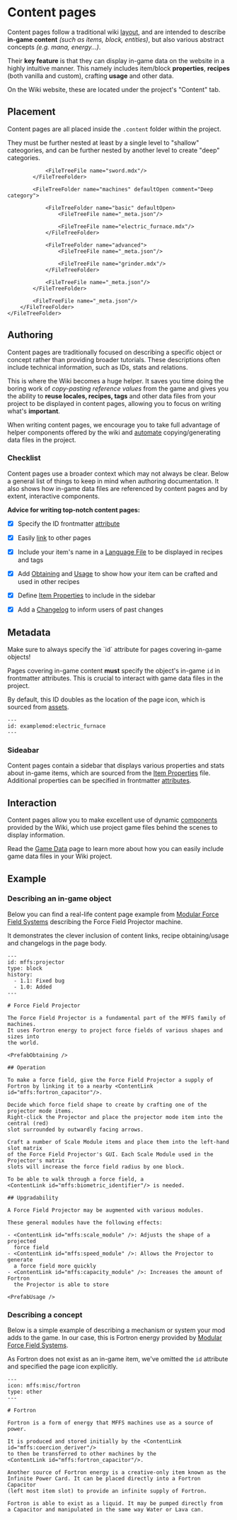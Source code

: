 
# Content pages

Content pages follow a traditional wiki [layout](https://minecraft.wiki/w/Furnace), and are intended to describe
**in-game content** *(such as items, block, entities)*, but also various abstract concepts *(e.g. mana, energy...)*.

<p className="mt-5 space-x-2">
    <InlineGameItem id="grass_block" size={32} />
    <InlineGameItem id="furnace" size={32} />
    <InlineGameItem id="iron_ingot" size={32} />
    <InlineGameItem id="experience_bottle" size={32} />
    <InlineGameItem id="piglin_head" size={32} />
</p>

Their **key feature** is that they can display in-game data on the website in a highly intuitive manner.
This namely includes item/block **properties**, **recipes** (both vanilla and custom), crafting **usage**
and other data.

On the Wiki website, these are located under the project's "Content" tab.

## Placement

Content pages are all placed inside the `.content` folder within the project.

They must be further nested at least by a single level to "shallow" cateogories, and can be further nested by another
level to create "deep" categories.

<FileTree>
    <FileTreeFolder name="<root>" defaultOpen>
        <FileTreeFolder name=".content" defaultOpen>
            <FileTreeFolder name="tools" defaultOpen comment="Shallow category">
                <FileTreeFile name="_meta.json"/>

                <FileTreeFile name="sword.mdx"/>
            </FileTreeFolder>

            <FileTreeFolder name="machines" defaultOpen comment="Deep category">

                <FileTreeFolder name="basic" defaultOpen>
                    <FileTreeFile name="_meta.json"/>

                    <FileTreeFile name="electric_furnace.mdx"/>
                </FileTreeFolder>

                <FileTreeFolder name="advanced">
                    <FileTreeFile name="_meta.json"/>

                    <FileTreeFile name="grinder.mdx"/>
                </FileTreeFolder>

                <FileTreeFile name="_meta.json"/>
            </FileTreeFolder>

            <FileTreeFile name="_meta.json"/>
        </FileTreeFolder>
    </FileTreeFolder>
</FileTree>

## Authoring

Content pages are traditionally focused on describing a specific object or concept rather than providing broader
tutorials. These descriptions often include technical information, such as IDs, stats and relations.

This is where the Wiki becomes a huge helper. It saves you time doing the boring work of *copy-pasting reference values*
from the game and gives you the ability to **reuse locales, recipes, tags** and other data files from your project to be
displayed in content pages, allowing you to focus on writing what's **important**.

When writing content pages, we encourage you to take full advantage of helper components offered by the wiki and
[automate](../../features/gradle.mdx) copying/generating data files in the project.

### Checklist

Content pages use a broader context which may not always be clear. Below a general list of things to keep in mind
when authoring documentation.
It also shows how in-game data files are referenced by content pages and by extent, interactive components.

**Advice for writing top-notch content pages:**

- [x] Specify the ID frontmatter [attribute](#metadata)

<p/>

- [x] Easily [link](../pages#extensions) to other pages

<p/>

- [x] Include your item's name in a [Language File](../game_data) to be displayed in recipes and tags

<p/>

- [x] Add [Obtaining](../../components/interactive#prefabobtaining) and [Usage](../../components/interactive#prefabusage)
  to show how your item can be crafted and used in other recipes

<p/>

- [x] Define [Item Properties](../game_data) to include in the sidebar

<p/>

- [x] Add a [Changelog](../pages#changelog) to inform users of past changes

## Metadata

<Callout type="important">
    Make sure to always specify the `id` attribute for pages covering in-game objects!
</Callout>

Pages covering in-game content **must** specify the object's in-game `id` in frontmatter attributes. This is
crucial to interact with game data files in the project.

By default, this ID doubles as the location of the page icon, which is sourced from [assets](../assets).

```mdx
---
id: examplemod:electric_furnace
---
```

### Sideabar

Content pages contain a sidebar that displays various properties and stats about in-game items, which are sourced
from the [Item Properties](../game_data) file. Additional properties can be specified in frontmatter
[attributes](../pages#metadata).

## Interaction

Content pages allow you to make excellent use of dynamic [components](../../components/interactive) provided by the
Wiki, which use project game files behind the scenes to display information.

Read the [Game Data](../game_data) page to learn more about how you can easily include game data files in your Wiki
project.

## Example

### Describing an in-game object

Below you can find a real-life content page example from [Modular Force Field Systems](https://modrinth.com/mod/mffs)
describing the Force Field Projector machine.

It demonstrates the clever inclusion of content links, recipe obtaining/usage and changelogs in the page body.

```mdx
---
id: mffs:projector
type: block
history:
  - 1.1: Fixed bug
  - 1.0: Added
---

# Force Field Projector

The Force Field Projector is a fundamental part of the MFFS family of machines.
It uses Fortron energy to project force fields of various shapes and sizes into
the world.

<PrefabObtaining />

## Operation

To make a force field, give the Force Field Projector a supply of
Fortron by linking it to a nearby <ContentLink id="mffs:fortron_capacitor"/>.

Decide which force field shape to create by crafting one of the projector mode items.
Right-click the Projector and place the projector mode item into the central (red)
slot surrounded by outwardly facing arrows.

Craft a number of Scale Module items and place them into the left-hand slot matrix
of the Force Field Projector's GUI. Each Scale Module used in the Projector's matrix
slots will increase the force field radius by one block.

To be able to walk through a force field, a
<ContentLink id="mffs:biometric_identifier"/> is needed.

## Upgradability

A Force Field Projector may be augmented with various modules.

These general modules have the following effects:

- <ContentLink id="mffs:scale_module" />: Adjusts the shape of a projected
  force field
- <ContentLink id="mffs:speed_module" />: Allows the Projector to generate
  a force field more quickly
- <ContentLink id="mffs:capacity_module" />: Increases the amount of Fortron
  the Projector is able to store

<PrefabUsage />
```

### Describing a concept

Below is a simple example of describing a mechanism or system your mod adds to the game.
In our case, this is Fortron energy provided by [Modular Force Field Systems](https://modrinth.com/mod/mffs).

As Fortron does not exist as an in-game item, we've omitted the `id` attribute and specified the page icon explicitly.

```mdx
---
icon: mffs:misc/fortron
type: other
---

# Fortron

Fortron is a form of energy that MFFS machines use as a source of power.

It is produced and stored initially by the <ContentLink id="mffs:coercion_deriver"/>
to then be transferred to other machines by the
<ContentLink id="mffs:fortron_capacitor"/>.

Another source of Fortron energy is a creative-only item known as the
Infinite Power Card. It can be placed directly into a Fortron Capacitor
(left most item slot) to provide an infinite supply of Fortron.

Fortron is able to exist as a liquid. It may be pumped directly from
a Capacitor and manipulated in the same way Water or Lava can.
```